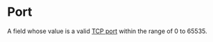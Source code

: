# Port

A field whose value is a valid [TCP port](https://en.wikipedia.org/wiki/Transmission_Control_Protocol#TCP_ports) within the range of 0 to 65535.
